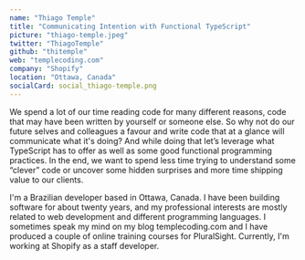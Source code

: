 ```yaml
---
name: "Thiago Temple"
title: "Communicating Intention with Functional TypeScript"
picture: "thiago-temple.jpeg"
twitter: "ThiagoTemple"
github: "thitemple"
web: "templecoding.com"
company: "Shopify"
location: "Ottawa, Canada"
socialCard: social_thiago-temple.png
---
```



<Youtube
  src="fhyHgkH0ZEg"
  title="Communicating Intention with Functional TypeScript"
/>

<Tweet
  title="Sketchnotes from the talk of Thiago Temple at JSConf Budapest 2022"
  id="1532768327847772160"
/>

<Flickr
  title="Thiago Temple at JSConf Budapest 2022"
  href="https://www.flickr.com/photos/jsconfbp/albums/72177720299754146"
  image="https://live.staticflickr.com/65535/52143488315_a68feb4bfa_z.jpg"
/>

<p>
  We spend a lot of our time reading code for many different reasons, code that may have been written by yourself or someone else. So why not do our future selves and colleagues a favour and write code that at a glance will communicate what it's doing? And while doing that let’s leverage what TypeScript has to offer as well as some good functional programming practices. In the end, we want to spend less time trying to understand some “clever” code or uncover some hidden surprises and more time shipping value to our clients.
</p>

<p>
  I'm a Brazilian developer based in Ottawa, Canada. I have been building software for about twenty years, and my professional interests are mostly related to web development and different programming languages.
I sometimes speak my mind on my blog templecoding.com and I have produced a couple of online training courses for PluralSight.
Currently, I'm working at Shopify as a staff developer.
</p>
